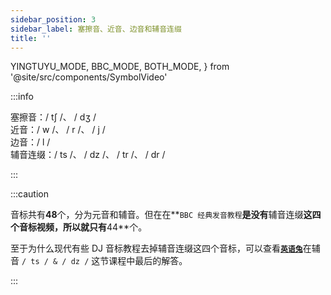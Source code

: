 ```yaml
---
sidebar_position: 3
sidebar_label: 塞擦音、近音、边音和辅音连缀
title: ''
---
```


  YINGTUYU_MODE,
  BBC_MODE,
  BOTH_MODE,
} from '@site/src/components/SymbolVideo'

<Tabs className="unique-tabs flex-row-center">
  <TabItem value="yingyutu" label="英语兔">
    <SymbolVideo data={otherConsonant} mode={YINGTUYU_MODE}></SymbolVideo>
  </TabItem>
  <TabItem value="bbc" label="BBC发音">
    <SymbolVideo data={bbcOtherConsonant} mode={BBC_MODE}></SymbolVideo>
  </TabItem>
  <TabItem value="both" label="对比">
    <SymbolVideo data={otherConsonant} mode={BOTH_MODE}></SymbolVideo>
  </TabItem>
</Tabs>

:::info

<div>塞擦音：/ tʃ /、 / dʒ /</div>
<div>近音：/ w /、 / r /、 / j /</div>
<div>边音：/ l /</div>
<div>辅音连缀：/ ts /、 / dz /、 / tr /、 / dr /</div>

:::

:::caution

音标共有**48**个，分为元音和辅音。但在在**`BBC 经典发音教程`**是没有**辅音连缀**这四个音标视频，所以就只有**44**个。

至于为什么现代有些 DJ 音标教程去掉辅音连缀这四个音标，可以查看[**`英语兔`**](https://space.bilibili.com/483162496)在辅音 `/ ts / & / dz /` 这节课程中最后的解答。

:::
